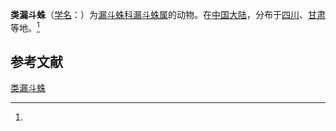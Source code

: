 {{Speciesbox
| name = 类漏斗蛛
| status = 
| status_system = 
| image = 
| genus = Agelena
| species = similis
| authority = (Keyserling, 1863)<ref name='id13996'>{{cite web| url =http://www.bioinfo.cn/db05/BjdwSpecies.php?action=view&id=13996| title =类漏斗蛛| work =《中国动物物种编目数据库》| publisher =中国科学院微生物研究所| author =中国科学院动物研究所| accessdate =2009-04-28| deadurl =yes| archiveurl =https://web.archive.org/web/20160305030231/http://www.bioinfo.cn/db05/BjdwSpecies.php?action=view&id=13996| archivedate =2016-03-05}}</ref>
}}

'''类漏斗蛛'''（[[学名|学名]]：{{lang|la|''Agelena similis''}}）为[[漏斗蛛科|漏斗蛛科]][[漏斗蛛属|漏斗蛛属]]的动物。在[[中国大陆|中国大陆]]，分布于[[四川|四川]]、[[甘肃|甘肃]]等地。<ref name='id13996'/>

== 参考文献 ==
{{reflist}}

{{Wikispecies|Agelena similis}}

[[Category:漏斗蛛属|类漏斗蛛]]


{{蜘蛛小作品}}